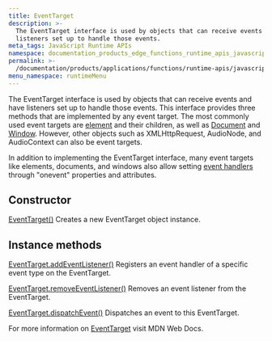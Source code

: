 ```yaml
---
title: EventTarget
description: >-
  The EventTarget interface is used by objects that can receive events and have
  listeners set up to handle those events.
meta_tags: JavaScript Runtime APIs
namespace: documentation_products_edge_functions_runtime_apis_javascript_event_target
permalink: >-
  /documentation/products/applications/functions/runtime-apis/javascript/event-target/
menu_namespace: runtimeMenu
---
```


The EventTarget interface is used by objects that can receive events and have listeners set up to handle those events. This interface provides three methods that are implemented by any event target. The most commonly used event targets are [element](https://developer.mozilla.org/en-US/docs/Web/API/Element) and their children, as well as [Document](https://developer.mozilla.org/en-US/docs/Web/API/Document) and [Window](https://developer.mozilla.org/en-US/docs/Web/API/Document). However, other objects such as XMLHttpRequest, AudioNode, and AudioContext can also be event targets.

In addition to implementing the EventTarget interface, many event targets like elements, documents, and windows also allow setting [event handlers](https://developer.mozilla.org/en-US/docs/Web/Events/Event_handlers) through "onevent" properties and attributes.

## Constructor

[EventTarget()](https://developer.mozilla.org/en-US/docs/Web/API/EventTarget/EventTarget)
Creates a new EventTarget object instance.

## Instance methods

[EventTarget.addEventListener()](https://developer.mozilla.org/en-US/docs/Web/API/EventTarget/addEventListener)
Registers an event handler of a specific event type on the EventTarget.

[EventTarget.removeEventListener()](https://developer.mozilla.org/en-US/docs/Web/API/EventTarget/removeEventListener)
Removes an event listener from the EventTarget.

[EventTarget.dispatchEvent()](https://developer.mozilla.org/en-US/docs/Web/API/EventTarget/dispatchEvent)
Dispatches an event to this EventTarget.

For more information on [EventTarget](https://developer.mozilla.org/en-US/docs/Web/API/EventTarget) visit MDN Web Docs.




